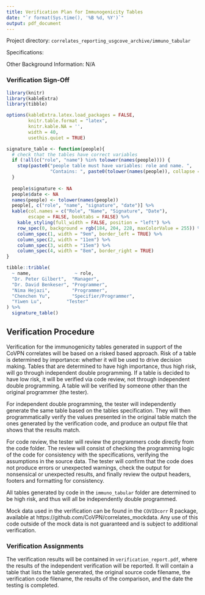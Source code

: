 ```yaml
---
title: Verification Plan for Immunogenicity Tables
date: "`r format(Sys.time(), '%B %d, %Y')`"
output: pdf_document
---
```


Project directory: `correlates_reporting_usgcove_archive/immuno_tabular`

Specifications:

Other Background Information: N/A

### Verification  Sign-Off

```r
library(knitr)
library(kableExtra)
library(tibble)

options(kableExtra.latex.load_packages = FALSE, 
        knitr.table.format = "latex",
        knitr.kable.NA = '',
        width = 40,
        usethis.quiet = TRUE)

signature_table <- function(people){
  # check that the tables have correct variables
  if (!all(c("role", "name") %in% tolower(names(people)))) {
    stop(paste0("people table must have variables: role and name. ",
                "Contains: ", paste0(tolower(names(people)), collapse = ", ")))
  }
  
  people$signature <- NA
  people$date <- NA
  names(people) <- tolower(names(people))
  people[, c("role", "name", "signature", "date")] %>% 
  kable(col.names = c("Role", "Name", "Signature", "Date"),
        escape = FALSE, booktabs = FALSE) %>% 
    kable_styling(full_width = FALSE, position = "left") %>% 
    row_spec(0, background = rgb(184, 204, 228, maxColorValue = 255)) %>% 
    column_spec(1, width = "9em", border_left = TRUE) %>% 
    column_spec(2, width = "11em") %>% 
    column_spec(3, width = "15em") %>% 
    column_spec(4, width = "8em", border_right = TRUE)
}

tibble::tribble(
  ~ name,                ~ role,
  "Dr. Peter Gilbert",  "Manager",
  "Dr. David Benkeser", "Programmer",
  "Nima Hejazi",        "Programmer",
  "Chenchen Yu",        "Specifier/Programmer",
  "Yiwen Lu",         "Tester" 
) %>% 
  signature_table()

```

## Verification Procedure

Verification for the immunogenicity tables generated in support of the CoVPN correlates will be based on a risked based approach. Risk of a table is determined by importance: whether it will be used to drive decision making. Tables that are determined to have high importance, thus high risk, will go through independent double programming. If a table is decided to have low risk, it will be verified via code review, not through independent double programming. A table will be verified by someone other than the original programmer (the tester). 

For independent double programming, the tester will independently generate the same table based on the tables specification. They will then programmatically verify the values presented in the original table match the ones generated by the verification code, and produce an output file that shows that the results match. 

For code review, the tester will review the programmers code directly from the code folder. The review will consist of checking the programming logic of the code for consistency with the specifications, verifying the assumptions in the source data. The tester will confirm that the code does not produce errors or unexpected warnings, check the output for nonsensical or unexpected results, and finally review the output headers, footers and formatting for consistency.

All tables generated by code in the `immuno_tabular` folder are determined to be high risk, and thus will all be independently double programmed.

Mock data used in the verification can be found in the `COVIDcorr` R package, available at https://github.com/CoVPN/correlates_mockdata. Any use of this code outside of the mock data is not guaranteed and is subject to additional verification.

### Verification Assignments

The verification results will be contained in `verification_report.pdf`, where the results of the independent verification will be reported. It will contain a table that lists the table generated, the original source code filename, the verification code filename, the results of the comparison, and the date the testing is completed.

